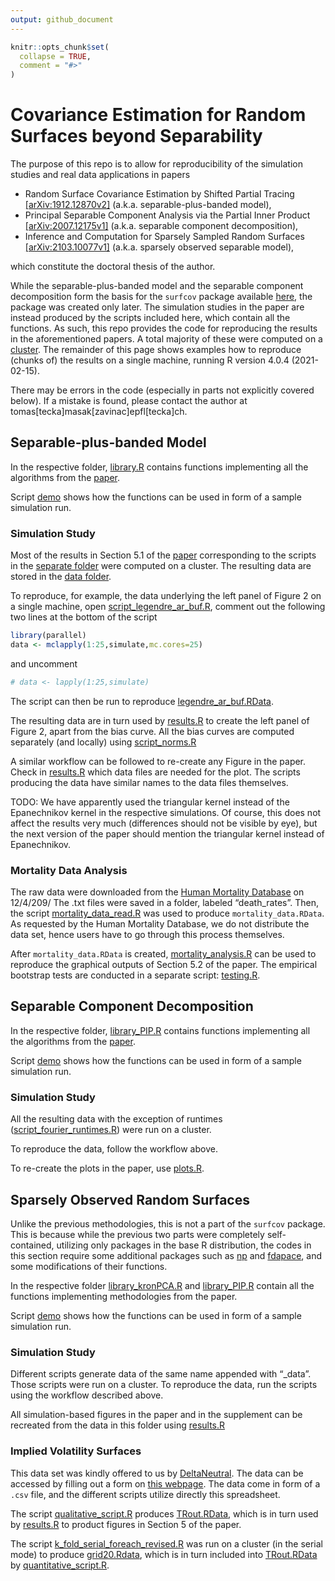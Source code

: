 ```yaml
---
output: github_document
---
```


<!-- README.md is generated from README.Rmd. Please edit that file -->

```r
knitr::opts_chunk$set(
  collapse = TRUE,
  comment = "#>"
)
```

# Covariance Estimation for Random Surfaces beyond Separability

<!-- badges: start -->
<!-- badges: end -->

The purpose of this repo is to allow for reproducibility of the simulation studies and real data applications in papers

* Random Surface Covariance Estimation by Shifted Partial Tracing
[[arXiv:1912.12870v2]](https://arxiv.org/abs/1912.12870) (a.k.a. separable-plus-banded model),
* Principal Separable Component Analysis via the Partial Inner Product
[[arXiv:2007.12175v1]](https://arxiv.org/abs/2007.12175) (a.k.a. separable component decomposition),
* Inference and Computation for Sparsely Sampled Random Surfaces
[[arXiv:2103.10077v1]](https://arxiv.org/abs/2103.10077) (a.k.a. sparsely observed separable model),

which constitute the doctoral thesis of the author.

While the separable-plus-banded model and the separable component decomposition form the basis for the
`surfcov` package available [here](https://github.com/TMasak/surfcov), the package was created only later.
The simulation studies in the paper are instead produced by the scripts included here, which contain
all the functions. As such, this
repo provides the code for reproducing the results in the aforementioned papers. A total majority of
these were computed on a [cluster](https://www.epfl.ch/research/facilities/scitas/). The remainder of this
page shows examples how to reproduce (chunks of) the results on a single machine, running
R version 4.0.4 (2021-02-15).

There may be errors in the code (especially in parts not explicitly covered below). If a mistake is
found, please contact the author at tomas[tecka]masak[zavinac]epfl[tecka]ch.

## Separable-plus-banded Model

In the respective folder, [library.R](separable_plus_banded_model/library.R) contains functions implementing
all the algorithms from the [paper](https://arxiv.org/abs/1912.12870).

Script [demo](separable_plus_banded_model/demo.R) shows how the functions can be used in form of a sample
simulation run.

### Simulation Study

Most of the results in Section 5.1 of the [paper](https://arxiv.org/abs/1912.12870)
corresponding to the scripts in the [separate folder](separable_plus_banded_model/scripts) were computed on a cluster. 
The resulting data are stored in the [data folder](separable_plus_banded_model/data).

To reproduce, for example, the data underlying the left panel of Figure 2 on a single machine, open
[script_legendre_ar_buf.R](separable_plus_banded_model/scripts/script_legendre_ar_buf.R), comment out the
following two lines at the bottom of the script

``` r
library(parallel)
data <- mclapply(1:25,simulate,mc.cores=25)
```

and uncomment

``` r
# data <- lapply(1:25,simulate)
```

The script can then be run to reproduce
[legendre_ar_buf.RData](separable_plus_banded_model/data/legendre_ar_buf.RData).

The resulting data are in turn used by [results.R](separable_plus_banded_model/results.R) to create
the left panel of Figure 2, apart from the bias curve. All the bias curves are computed separately (and locally)
using [script_norms.R](separable_plus_banded_model/script_norms.R)

A similar workflow can be followed to re-create any Figure in the paper. Check in
[results.R](separable_plus_banded_model/results.R) which data files are needed for the plot.
The scripts producing the data have similar names to the data files themselves.

TODO: We have apparently used the triangular kernel instead of the Epanechnikov kernel in the respective simulations.
Of course, this does not affect the results very much (differences should not be visible by eye), but the next version of the paper should mention the triangular kernel instead of Epanechnikov.

### Mortality Data Analysis

The raw data were downloaded from the [Human Mortality Database](https://www.mortality.org/) on 12/4/209/
The .txt files were saved in a folder, labeled "death_rates". Then, the script [mortality_data_read.R](separable_plus_banded_model/mortality_data_read.R) was used to produce
`mortality_data.RData`.
As requested by the Human Mortality Database, we do not distribute the data set, hence users have to
go through this process themselves.

After `mortality_data.RData` is created, [mortality_analysis.R](separable_plus_banded_model/mortality_analysis.R)
can be used to reproduce the graphical outputs of Section 5.2 of the paper. The empirical bootstrap tests
are conducted in a separate script: [testing.R](separable_plus_banded_model/testing.R).

## Separable Component Decomposition

In the respective folder, [library_PIP.R](separable_component_decomposition/library_PIP.R) contains 
functions implementing all the algorithms from the [paper](https://arxiv.org/abs/2007.12175).

Script [demo](separable_plus_banded_model/demo.R) shows how the functions can be used in form of a sample
simulation run.

### Simulation Study

All the resulting data with the exception of runtimes
([script_fourier_runtimes.R](separable_component_decomposition/script_fourier_times.R))
were run on a cluster.

To reproduce the data, follow the workflow above.

To re-create the plots in the paper, use [plots.R](separable_component_decomposition/plots.R).

## Sparsely Observed Random Surfaces

Unlike the previous methodologies, this is not a part of the `surfcov` package.
This is because while the previous two parts were
completely self-contained, utilizing only packages in the base R distribution, the codes
in this section require some additional packages such as
[np](https://cran.r-project.org/web/packages/fdapace/index.html)
and [fdapace](https://cran.r-project.org/web/packages/np/index.html),
and some modifications of their functions.

In the respective folder [library_kronPCA.R](sparsely_observed_random_surfaces/library_kronPCA.R) and
[library_PIP.R](sparsely_observed_random_surfaces/library_smooth.R) contain all the
functions implementing methodologies from the paper.

Script [demo](sparsely_observed_random_surfaces/demo.R) shows how the functions can be used in form of a sample
simulation run.

### Simulation Study

Different scripts generate data of the same name appended with "_data". Those scripts were
run on a cluster. To reproduce the data, run the scripts using the workflow described above.

All simulation-based figures in the paper and in the supplement can be recreated from the data
in this folder using [results.R](sparsely_observed_random_surfaces/results.R)

### Implied Volatility Surfaces

This data set was kindly offered to us by [DeltaNeutral](http://www.deltaneutral.com/). The data
can be accessed by filling out a form on [this webpage](https://www.historicaloptiondata.com/content/free-data).
The data come in form of a `.csv` file, and the different scripts utilize directly this spreadsheet.

The script [qualitative_script.R](sparsely_observed_random_surfaces/implied_volatility/qualitative_script.R)
produces [TRout.RData](sparsely_observed_random_surfaces/implied_volatility/TRout.RData),
which is in turn used by [results.R](sparsely_observed_random_surfaces/implied_volatility_surfaces/iv_results.R)
to product figures in Section 5 of the paper.

The script [k_fold_serial_foreach_revised.R](sparsely_observed_random_surfaces/implied_volatility/k_fold_serial_foreach_revised.R) was run on a cluster (in the serial mode) to produce
[grid20.Rdata](sparsely_observed_random_surfaces/implied_volatility/grid20.Rdata), which is in turn included into
[TRout.RData](sparsely_observed_random_surfaces/implied_volatility/TRout.RData) by
[quantitative_script.R](sparsely_observed_random_surfaces/implied_volatility/quantitative_script.R).






